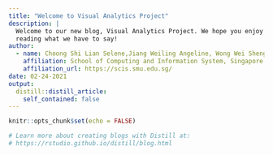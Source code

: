 ```yaml
---
title: "Welcome to Visual Analytics Project"
description: |
  Welcome to our new blog, Visual Analytics Project. We hope you enjoy 
  reading what we have to say!
author:
  - name: Choong Shi Lian Selene,Jiang Weiling Angeline, Wong Wei Sheng Dylan
    affiliation: School of Computing and Information System, Singapore Management University
    affiliation_url: https://scis.smu.edu.sg/
date: 02-24-2021
output:
  distill::distill_article:
    self_contained: false
---
```


```r
knitr::opts_chunk$set(echo = FALSE)

# Learn more about creating blogs with Distill at:
# https://rstudio.github.io/distill/blog.html

```



